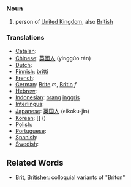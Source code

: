 ===Noun===
# person of [[United Kingdom]], also [[British]]

===Translations===

*[[Catalan]]: [[]] '' ''
*[[Chinese]]: [[英國]][[人]] (yinggúo rén)
*[[Dutch]]: [[]] '' ''
*[[Finnish]]: [[britti]]
*[[French]]: [[]] '' ''
*[[German]]: [[Brite]] ''m'', [[Britin]] ''f''
*[[Hebrew]]: [[]] '' ''
*[[Indonesian]]: [[orang]] [[inggris]]
*[[Interlingua]]: [[]]
*[[Japanese]]: [[英国]][[人]] (eikoku-jin)
*[[Korean]]: [[]] [] ()
*[[Polish]]: [[]]
*[[Portuguese]]: [[]] '' ''
*[[Spanish]]: [[]] '' ''
*[[Swedish]]: [[]] '' ''

==Related Words==
* [[Brit]], [[Britisher]]: colloquial variants of "Briton"